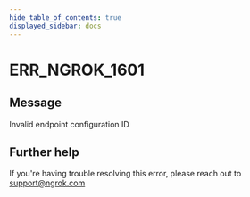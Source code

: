 ```yaml
---
hide_table_of_contents: true
displayed_sidebar: docs
---
```



# ERR_NGROK_1601

## Message

Invalid endpoint configuration ID

<ErrorDetails error="err_ngrok_1601" />

## Further help

If you're having trouble resolving this error, please reach out to [support@ngrok.com](mailto:support@ngrok.com?subject=Help%20with%20ERR_NGROK_1601)
